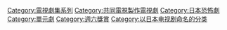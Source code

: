 [[Category:電視劇集系列|Category:電視劇集系列]]
[[Category:共同電視製作電視劇|Category:共同電視製作電視劇]]
[[Category:日本恐怖劇|Category:日本恐怖劇]]
[[Category:單元劇|Category:單元劇]]
[[Category:週六獎賞|Category:週六獎賞]]
[[Category:以日本电视剧命名的分类|Category:以日本电视剧命名的分类]]